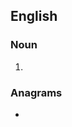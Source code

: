 ==English==

===Noun===
{{head|en|noun plural form}}

# {{plural of|Earthican|lang=en}}

===Anagrams===
* {{anagrams|en|China aster|catarhines}}
